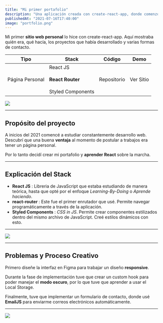```yaml
---
title: "Mi primer portafolio"
description: "Una aplicación creada con create-react-app, donde comenzó mi presencia digital."
publishedAt: "2021-07-16T17:40:00"
image: "portfolio.png"
---
```


Mi primer **sitio web personal** lo hice con create-react-app. Aquí mostraba quién era, qué hacía, los proyectos que había desarrollado y varias formas de contacto.

| Tipo | Stack  | Código | Demo  |
|------|--------|--------|-------|
| Página Personal | React JS <br /> <br /> <strong>React Router</strong> <br/> <br/> Styled Components | <Anchor href="https://github.com/Railly/portfolio-2021" >Repositorio</Anchor> | <Anchor href="https://portfolio-rh-2021.vercel.app/">Ver Sitio</Anchor> |

<Image 
	src="/portfolio.png"
	width={1764}
	height={1131}
/>

---

## Propósito del proyecto
A inicios del 2021 comencé a estudiar constantemente desarrollo web. Descubrí que una buena **ventaja** al momento de postular a trabajos era tener un página personal.

Por lo tanto decidí crear mi portafolio y **aprender React** sobre la marcha.

---

## Explicación del Stack
* **React JS** : Libreria de JavaScript que estaba estudiando de manera teórica, hasta que opté por el enfoque *Learning-By-Doing* o *Aprende haciendo*.
* **react-router** : Este fue el primer enrutador que usé. Permite navegar programáticamente a través de la aplicación.
* **Styled Components** : *CSS in JS*. Permite crear componentes estilizados dentro del mismo archivo de JavaScript. Creé estilos dinámicos con esto. 

---

<Image 
	src="/portfolio-browser.png"
	width={1792}
	height={977}
/>

---

## Problemas y Proceso Creativo
Primero diseñe la interfaz en Figma para trabajar un diseño **responsive**.

Durante la fase de implementación tuve que crear un custom hook para poder manejar el **modo oscuro**, por lo que tuve que aprender a usar el Local Storage. 

Finalmente, tuve que implementar un formulario de contacto, donde usé **EmailJS** para enviarme correos electrónicos automáticamente.


---

<Image 
	src="/portfolio-project.png"
	width={1792}
	height={977}
/>
